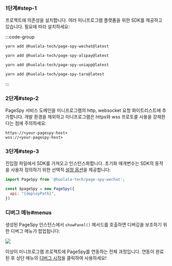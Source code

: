 
### 1단계#step-1

프로젝트에 의존성을 설치합니다. 여러 미니프로그램 플랫폼을 위한 SDK를 제공하고 있습니다. 필요에 따라 설치하세요:

:::code-group

```bash wechat
yarn add @huolala-tech/page-spy-wechat@latest
```

```bash alipay
yarn add @huolala-tech/page-spy-alipay@latest
```

```bash uniapp
yarn add @huolala-tech/page-spy-uniapp@latest
```

```bash taro
yarn add @huolala-tech/page-spy-taro@latest
```

:::


### 2단계#step-2

PageSpy 서비스 도메인을 미니프로그램의 http, websocket 요청 화이트리스트에 추가합니다. 개발 환경을 제외하고 미니프로그램은 https와 wss 프로토콜 사용을 강제한다는 점에 주의하세요:

```
https://<your-pagespy-host>
wss://<your-pagespy-host>
```

### 3단계#step-3

진입점 파일에서 SDK를 가져오고 인스턴스화합니다. 초기화 매개변수는 SDK의 동작을 사용자 정의하기 위한 선택적 [설정 옵션]({VITE_SDK_WECHAT_REPO})을 제공합니다:

```js
import PageSpy from '@huolala-tech/page-spy-wechat';

const $pageSpy = new PageSpy({
  api: "{deployPath}",
})
```

### 디버그 메뉴#menus

생성된 PageSpy 인스턴스에서 `showPanel()` 메서드를 호출하면 디버깅을 보조하기 위한 디버그 메뉴가 팝업됩니다:

<a href={mpPanelImg} target="_blank">
  <img src={mpPanelImg} style={{ maxWidth: 320 }} />
</a>

이상이 미니프로그램 프로젝트에 PageSpy를 연동하는 전체 과정입니다. 연동이 완료된 후 상단 메뉴의 <Tooltip title="메뉴는 기본적으로 숨겨져 있으며, 배포 후 표시됩니다" color="purple"><a href="javascript:void(0)">디버그 시작</a></Tooltip>을 클릭하여 사용하세요!
